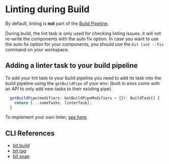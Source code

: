 # Linting during Build

By default, linting is **not** part of the [Build Pipeline](/dev-services-overview/builder/build-pipelines).

During build, the lint task is only used for checking linting issues. it will not re-write the components with the auto fix option.
In case you want to use the auto fix option for your components, you should use the `bit lint --fix` command on your workspace.

## Adding a linter task to your build pipeline

To add your lint task to your build pipeline you need to add its task into the build pipeline using the `getBuildPipe` of your env:
(built in envs come with an API to only add new tasks to their existing pipe)<!-- TODO: add link here -->

```ts
  getBuildPipe(modifiers: GetBuildPipeModifiers = {}): BuildTask[] {
    return [...someTasks, linterTask];
  }
```

To implement your own linter, [see here](#).<!-- TODO: add link here -->

## CLI References

- [bit build](/reference/cli-reference#build)
- [bit tag](/reference/cli-reference#tag)
- [bit snap](/reference/cli-reference#snap)
